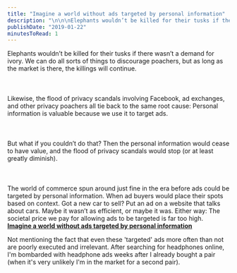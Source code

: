 ```yaml
---
title: "Imagine a world without ads targeted by personal information"
description: "\n\n\nElephants wouldn’t be killed for their tusks if there wasn’t a demand for ivory. We can do all sorts of things to discourage poachers, but as long as the market is there, the killings will continue.\n\n\n\n\n\nLikewise, the flood of privacy scandals involving Facebook, ad exchanges, and other privacy poachers all tie back to the same root cause: Personal information is valuable because we use it to target ads.\n\n\n\n\n\nBut what if you couldn’t do that? Then the personal information would cease to have "
publishDate: "2019-01-22"
minutesToRead: 1
---
```


<div class="blockquote">
<div><p>Elephants wouldn’t be killed for their tusks if there wasn’t a demand for ivory. We can do all sorts of things to discourage poachers, but as long as the market is there, the killings will continue.<br />
<br /><br /><br />
Likewise, the flood of privacy scandals involving Facebook, ad exchanges, and other privacy poachers all tie back to the same root cause: Personal information is valuable because we use it to target ads.<br />
<br /><br /><br />
But what if you couldn’t do that? Then the personal information would cease to have value, and the flood of privacy scandals would stop (or at least greatly diminish).<br />
<br /><br /><br />
The world of commerce spun around just fine in the era before ads could be targeted by personal information. When ad buyers would place their spots based on context. Got a new car to sell? Put an ad on a website that talks about cars. Maybe it wasn’t as efficient, or maybe it was. Either way: The societal price we pay for allowing ads to be targeted is far too high.<br />
<strong><a href="https://m.signalvnoise.com/imagine-a-world-without-ads-targeted-by-personal-information/?ref=antonsten.com">Imagine a world without ads targeted by personal information</a></strong></p></div>
</div>

<p>Not mentioning the fact that even these 'targeted' ads more often than not are poorly executed and irrelevant. After searching for headphones online, I'm bombarded with headphone ads weeks after I already bought a pair (when it's very unlikely I'm in the market for a second pair).</p>